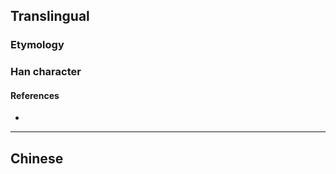 {{character info/new}}
{{also|濃}}
==Translingual==

===Etymology===
{{Han simp|濃|f=農|t=农}}

===Han character===
{{Han char|rn=85|rad=水|as=06|sn=9|four=|canj=EHBV|ids=⿰氵农}}

====References====
* {{Han ref|kx=0623.171|hdz=31616.100|uh=6D53|ud=27987}}

----

==Chinese==
{{zh-see|濃}}